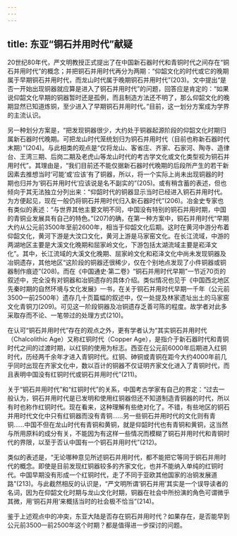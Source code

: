 ```yaml
---
---
---
```

title: 东亚“铜石并用时代”献疑
---




20世纪80年代，严文明教授正式提出了在中国新石器时代和青铜时代之间存在“铜石并用时代”的概念；并把铜石并用时代再分为两期：“仰韶文化的时代或它的晚期属于早期铜石并用时代，而龙山时代属于晚期铜石并用时代”(203)。文中提出“是否一开始出现铜器就应算是进入了铜石并用时代”的问题，回答应是肯定的：“如果说仰韶文化早期的铜器暂时还是孤例，而且制造方法还不明了，那么仰韶文化的晚期显然已知道炼铜，至少进入了早期铜石并用时代。”目前，这一划分方案成为学界的主流认识。

另一种划分方案是，“把发现铜器很少，大约处于铜器起源阶段的仰韶文化时期归属新石器时代晚期。可把龙山时代笼统划归为铜石并用时代（目前也称新石器时代末期）”(204)。与此相类的观点是“仅将龙山、客省庄、齐家、石家河、陶寺、造律台、王湾三期、后岗二期及老虎山等龙山时代的考古学文化或文化类型视为铜石并用时代”。其理由是，“我们目前还不能仅据新石器时代晚期的后段所产生的若干新因素去推想当时‘可能’或‘应该’有了铜器，所以，将一个实际上尚未出现铜器的时期也归并为‘铜石并用时代’应该说是名不副实的”(205)。或有稍含蓄的表述，但也倾向于其无法独立分列出来：“仰韶时代的铜器显示当时已经进入铜石并用时代。为方便起见，现在一般仍将铜石并用时代归入新石器时代”(206)。冶金史专家也有类似的表述：“与世界其他主要文明不同，中国没有特别的铜石并用时期，中国的青铜业发展具有自己的特色。”(207)的确，在第一种方案中，铜石并用时代“早期大约从公元前3500年至前2600年，相当于仰韶文化后期。这时在黄河中游分布着仰韶文化，黄河下游是大汶口文化，黄河上游是马家窑文化。在长江流域，中游的两湖地区主要是大溪文化晚期和屈家岭文化，下游包括太湖流域主要是崧泽文化”。其中，长江流域的大溪文化晚期、屈家岭文化和崧泽文化中尚未发现铜器及冶铜遗存，其他地区“这阶段的铜器还很稀少，仅在个别地点发现了小件铜器或铜器制作痕迹”(208)。而在《中国通史·第二卷》“铜石并用时代早期”一节近70页的叙述中，完全没有对铜器和冶铜遗存的具体介绍。类似情况也见于《中国西北地区先秦时期的自然环境与文化发展》一书，在关于铜石并用时代早期一千年（公元前3500—前2500年）遗存几十页篇幅的叙述中，仅一处提及林家遗址出土的马家窑文化青铜刀(209)。可见这一阶段铜器及冶铜遗存乏善可陈的程度。故学者对此多采取存而不论、一笔带过的处理方式(210)。

在认可“铜石并用时代”存在的观点之外，更有学者认为“其实铜石并用时代（Chalcolithic Age）又称红铜时代（Copper Age），是指介于新石器时代和青铜时代之间的过渡时期，以红铜的使用为标志。西亚在公元前6000年后期进入红铜时代，历经两千余年才进入青铜时代。红铜、砷铜或青铜在距今大约4000年前几乎同时出现在齐家文化中，数以百计的铜器不仅证明齐家文化进入了青铜时代，而且表明中国没有红铜时代或铜石并用时代”(211)。

关于“铜石并用时代”和“红铜时代”的关系，中国考古学家有自己的界定：“过去一般认为，铜石并用时代是已发明和使用红铜器但还不知道制造青铜器的时代，所以有时也称作红铜时代。现在看来，这种理解有些绝对化了。不错，有些地区的铜石并用时代文化中只有红铜器而没有青铜……另一些铜石并用时代的文化则有青铜……中国不但在龙山时代有青铜和黄铜，就是仰韶时代也有青铜和黄铜，这当然与所用原料的成分有关，不能因为有这样一些情况而模糊了铜石并用时代和青铜时代的界限，以至于否认中国有一个铜石并用时代”(212)。

类似的表述是，“无论哪种意见所述铜石并用时代，都不能把它等同于铜石并用时代的概念。即使是目前发现红铜器较多的齐家文化，也并不能纳入单纯的红铜时代。中国早期没有形成一个红铜时代，走了不同于亚欧其他国家的冶铜发展道路”(213)。与此截然相反的认识是，“严文明所谓‘铜石并用’其实是一个误导读者的名词，因为在仰韶文化时期与龙山文化时期，铜器在社会中所扮演的角色可谓微乎其微，用‘铜石并用’来概括当时的社会极不恰当”(214)。

鉴于上述观点中的冲突，东亚大陆是否存在铜石并用时代？如果存在，是否能早到公元前3500—前2500年这个时期？都是值得进一步探讨的问题。